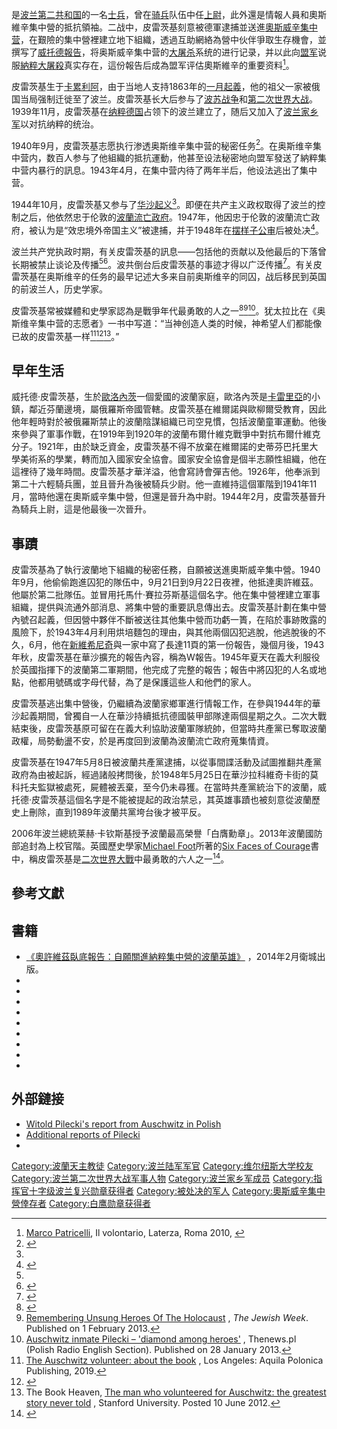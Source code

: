 {{refimprove|time=2015-01-10}}
{{noteTA
|T=zh-hans:维托尔德·皮莱茨基; zh-hant:威托德·皮雷茨基; zh-cn:维托尔德·皮莱茨基; zh-tw:威托德·皮雷茨基; zh-hk:威托德·皮雷茨基;
|1=zh-hans:皮莱茨基; zh-hant:皮雷茨基; zh-cn:皮莱茨基; zh-tw:皮雷茨基; zh-hk:皮雷茨基;
|2=zh-hans:维托尔德; zh-hant:威托德; zh-cn:维托尔德; zh-tw:威托德; zh-hk:威托德;
}}
{{Infobox military person
| name          = 威托德·皮雷茨基
| image         = Witold Pilecki in color.jpg
| caption       = 经彩色处理的照片，摄于1939年前
| birth_date    = {{birth date|1901|5|13|df=y}}
| death_date    = {{death date and age|1948|5|25|1901|5|13|df=y}}
| birth_place   = [[File:Flag_of_Russia.svg|22px]][[俄罗斯帝国|俄罗斯帝国]][[奧洛涅茨|奧洛涅茨]]
| death_place   = [[File:Flag_of_Poland.svg|22px]][[波兰人民共和国|波兰]][[华沙|华沙]]{{tsl|en|Mokotów Prison|莫科托夫監獄}}
| placeofburial = 不明，可能葬于{{tsl|en|Mokotów|莫科托夫監獄}}或{{tsl|en|Powązki Military Cemetery|波瓦茨基军人公墓}}
| allegiance    = [[File:Flag_of_Poland.svg|22px]][[波兰第二共和国|波兰第二共和国]]<br />[[File:Flag_of_Poland.svg|22px]][[波蘭流亡政府|波蘭流亡政府]]
| alma_mater    = {{tsl|en|University of Poznań|波兹南大学}}，农学院 (1922)<br />
                [[维尔纽斯大学|维尔纽斯大学]]，艺术学院 (1922–1924)
| serviceyears  = 1918–1947
| rank          = 上尉，骑兵军官
| battles       = [[波苏战争|波苏战争]]
* {{tsl|en|Vilna offensive|维尔纽斯攻势}} (1919)
* {{tsl|en|Kiev Offensive (1920)|基辅攻势 (1920)|基辅攻势}} (1920)
* {{tsl|en|First Battle of Grodno (1920)|涅曼河之战}} (1920)
* [[华沙战役_(1920年)|华沙战役]]
{{tsl|en|Polish-Lithuanian War|波兰-立陶宛战争}}
* {{tsl|en|Żeligowski's Mutiny|杰里戈夫斯基兵变}} (1920)
[[第二次世界大战|第二次世界大战]]
* [[波蘭戰役|波蘭戰役]] (1939)
* [[华沙起义|华沙起义]] (1944)
| awards        = {{plainlist|
*[[File:POL_Order_Orła_Białego_BAR.svg|border]] [[白鷹勳章|白鷹勳章]]
*[[File:POL_Polonia_Restituta_Komandorski_BAR.svg|border]] [[波兰复兴勋章|波兰复兴勋章]]
*[[File:Krzyz_Walecznych_Ribbon.png|border]] {{tsl|en|Cross of Valour (Poland)|维勒十字勋章 (波兰)|维勒十字勋章}}（2次）
*[[File:POL_Srebrny_Krzyż_Zasługi_BAR.svg|border]] 银质{{tsl|en|Cross of Merit (Poland)|十字勋章 (波兰)|十字勋章}}}}
}}

{{地区用词|cn=维托尔德·皮莱茨基|hk=tw|tw=威托德·皮雷茨基|as=多译为|end=[[波兰语|波兰语]]：Witold Pilecki，{{bd|1901年|5月13日|1948年|5月25日}}}}是[[波兰第二共和国|波兰第二共和国]]的一名[[士兵|士兵]]，曾在[[骑兵|骑兵]]队伍中任[[上尉|上尉]]，此外還是情報人員和奧斯維辛集中營的抵抗領袖。二战中，皮雷茨基刻意被德軍逮捕並送進[[奧斯威辛集中营|奧斯威辛集中营]]，在艱險的集中營裡建立地下組織，透過互助網絡為營中伙伴爭取生存機會，並撰写了[[威托德報告|威托德報告]]，将奥斯威辛集中营的[[大屠杀|大屠杀]]系统的进行记录，并以此向[[盟军|盟军]]说服[[納粹大屠殺|納粹大屠殺]]真实存在，這份報告后成為盟军评估奧斯維辛的重要资料<ref>[[Marco_Patricelli|Marco Patricelli]], Il volontario, Laterza, Roma 2010, {{ISBN|978-8842091882}}</ref>。

皮雷茨基生于[[卡累利阿共和国|卡累利阿]]，由于当地人支持1863年的[[一月起義|一月起義]]，他的祖父一家被俄国当局强制迁徙至了波兰。皮雷茨基长大后参与了[[波苏战争|波苏战争]]和[[第二次世界大战|第二次世界大战]]。1939年11月，皮雷茨基在[[纳粹德国|纳粹德国]]占领下的波兰建立了{{le|波兰秘密武装|Secret Polish Army}}，随后又加入了[[波兰家乡军|波兰家乡军]]以对抗纳粹的统治。

1940年9月，皮雷茨基志愿执行渗透奥斯维辛集中营的秘密任务<ref>{{Cite journal |last=Paliwoda |first=D. |date=2013 |title=Captain Witold Pilecki |journal=Military Review |volume=93 |issue=6 |pages=88–96 |via=ProQuest}}</ref>。在奥斯维辛集中营内，数百人参与了他組織的抵抗運動，他甚至设法秘密地向盟军發送了納粹集中营内暴行的訊息{{sfn|Patricelli|2010|pp=53–180}}。1943年4月，在集中营内待了两年半后，他设法逃出了集中营{{sfn|Patricelli|2010|pp=181–202}}。

1944年10月，皮雷茨基又参与了[[华沙起义|华沙起义]]{{sfn|Davies|2004}}<ref name="Were We All People?" />。即便在共产主义政权取得了波兰的控制之后，他依然忠于伦敦的[[波蘭流亡政府|波蘭流亡政府]]。1947年，他因忠于伦敦的波蘭流亡政府，被认为是“效忠境外帝国主义”被{{Link-en|公安部 (波兰)|Urząd Bezpieczeństwa|秘密警察}}逮捕，并于1948年在[[摆样子公审|摆样子公审]]后被处决{{sfn|Patricelli|2010|pp=247–268}}<ref name="tch">{{harvnb|Tchorek|2009}}</ref>。

波兰共产党执政时期，有关皮雷茨基的訊息——包括他的贡献以及他最后的下落曾长期被禁止谈论及传播<ref name="tch"/><ref name="eh">{{harvnb|Piekarski|1990|p=249}}</ref>。波共倒台后皮雷茨基的事迹才得以广泛传播<ref>{{Cite book |title=The volunteer : one man, an underground army, and the secret mission to destroy Auschwitz |last=Fairweather |first=Jack |isbn=978-0-06-256141-1 |edition=First|location=New York, NY |oclc=1045214303 |year=2019}}</ref>。有关皮雷茨基在奥斯维辛的任务的最早记述大多来自前奥斯维辛的同囚，战后移民到英国的前波兰人，历史学家{{Link-en|约瑟夫·加尔林斯基|Józef Garliński}}{{sfn|Garliński|1975}}。

皮雷茨基常被媒體和史學家認為是戰爭年代最勇敢的人之一<ref name="Were We All People?">{{cite news|last=Snyder|first=Timothy|date=22 June 2012|url=https://www.nytimes.com/2012/06/24/books/review/the-auschwitz-volunteer-by-witold-pilecki.html?pagewanted=all&_r=0|title=Were We All People?|work=The New York Times|access-date=4 May 2020|archive-date=2020-06-11|archive-url=https://web.archive.org/web/20200611041718/https://www.nytimes.com/2012/06/24/books/review/the-auschwitz-volunteer-by-witold-pilecki.html?pagewanted=all&_r=0|dead-url=no}}</ref><ref>[http://www.thejewishweek.com/blogs/yad/remembering-unsung-heroes-holocaust Remembering Unsung Heroes Of The Holocaust] {{Wayback|url=http://www.thejewishweek.com/blogs/yad/remembering-unsung-heroes-holocaust |date=20160420165356 }}, ''The Jewish Week''. Published on 1 February 2013.</ref><ref name="Auschwitz inmate Pilecki – 'diamond among heroes'">[http://www.thenews.pl/1/10/Artykul/125466,-Auschwitz-inmate-Pilecki-%E2%80%93-%E2%80%98diamond-among-heroes Auschwitz inmate Pilecki – 'diamond among heroes'] {{Wayback|url=http://www.thenews.pl/1/10/Artykul/125466,-Auschwitz-inmate-Pilecki-%E2%80%93-%E2%80%98diamond-among-heroes |date=20180907110205 }}, Thenews.pl (Polish Radio English Section). Published on 28 January 2013.</ref>。犹太拉比{{Link-en|迈克尔·舒德里奇|Michael Schudrich}}在《奥斯维辛集中营的志愿者》一书中写道：“当神创造人类的时候，神希望人们都能像已故的皮雷茨基一样<ref>[http://www.polandww2.com/auschwitz-volunteer/the-auschwitz-volunteer-about-the-book The Auschwitz volunteer: about the book] {{Wayback|url=http://www.polandww2.com/auschwitz-volunteer/the-auschwitz-volunteer-about-the-book |date=20210211000305 }}, Los Angeles: Aquila Polonica Publishing, 2019.</ref><ref>{{cite book|author=Jack Fairweather |title=The Volunteer:The true Story of the Resistance Hero Who infiltrated Auschwitz |publisher=WH Allen |place=London |year=2019|isbn= 978-0753545164|author-link=Jack Fairweather (writer)}}</ref><ref name="The man who volunteered for Auschwitz: the greatest story never told">The Book Heaven, [http://bookhaven.stanford.edu/2012/06/the-man-who-volunteered-for-auschwitz-the-greatest-story-never-told/ The man who volunteered for Auschwitz: the greatest story never told] {{Wayback|url=http://bookhaven.stanford.edu/2012/06/the-man-who-volunteered-for-auschwitz-the-greatest-story-never-told/ |date=20130630081918 }}, Stanford University. Posted 10 June 2012.</ref>。”

== 早年生活 ==

威托德·皮雷茨基，生於[[歐洛內茨|歐洛內茨]]一個愛國的波蘭家庭，歐洛內茨是[[卡雷里亞|卡雷里亞]]的小鎮，鄰近芬蘭邊境，屬俄羅斯帝國管轄。皮雷茨基在維爾諾與歐柳爾受教育，因此他年輕時對於被俄羅斯禁止的波蘭陰謀組織已司空見慣，包括波蘭童軍運動。他後來參與了軍事作戰，在1919年到1920年的波蘭布爾什維克戰爭中對抗布爾什維克分子。1921年，由於缺乏資金，皮雷茨基不得不放棄在維爾諾的史蒂芬巴托里大學美術系的學業，轉而加入國家安全協會。國家安全協會是個半志願性組織，他在這裡待了幾年時間。皮雷茨基才華洋溢，他會寫詩會彈吉他。1926年，他奉派到第二十六輕騎兵團，並且晉升為後被騎兵少尉。他一直維持這個軍階到1941年11月，當時他還在奧斯威辛集中營，但還是晉升為中尉。1944年2月，皮雷茨基晉升為騎兵上尉，這是他最後一次晉升。

== 事蹟 ==
{{Polish_Underground_State_sidebar}}
皮雷茨基為了執行波蘭地下組織的秘密任務，自願被送進奧斯威辛集中營。1940年9月，他偷偷跑進囚犯的隊伍中，9月21日到9月22日夜裡，他抵達奧許維茲。他屬於第二批隊伍。並冒用托馬什‧賽拉芬斯基這個名字。他在集中營裡建立軍事組織，提供與流通外部消息、將集中營的重要訊息傳出去。皮雷茨基計劃在集中營內號召起義，但因營中夥伴不斷被送往其他集中營而功虧一簣，在陷於事跡敗露的風險下，於1943年4月利用烘培麵包的理由，與其他兩個囚犯逃脫，他逃脫後的不久，6月，他在[[新維希尼奇|新維希尼奇]]與{{le|賽拉芬斯基|Serafinski}}一家中寫了長達11頁的第一份報告，幾個月後，1943年秋，皮雷茨基在華沙擴充的報告內容，稱為W報告。1945年夏天在義大利服役於英國指揮下的波蘭第二軍期間，他完成了完整的報告；報告中將囚犯的人名或地點，他都用號碼或字母代替，為了是保護這些人和他們的家人。

皮雷茨基逃出集中營後，仍繼續為波蘭家鄉軍進行情報工作，在參與1944年的華沙起義期間，曾獨自一人在華沙持續抵抗德國裝甲部隊達兩個星期之久。二次大戰結束後，皮雷茨基原可留在在義大利協助波蘭軍隊統帥，但當時共產黨已奪取波蘭政權，局勢動盪不安，於是再度回到波蘭為波蘭流亡政府蒐集情資。

皮雷茨基在1947年5月8日被波蘭共產黨逮捕，以從事間諜活動及試圖推翻共產黨政府為由被起訴，經過諸般拷問後，於1948年5月25日在華沙拉科維奇卡街的莫科托夫監獄被處死，屍體被丟棄，至今仍未尋獲。在當時共產黨統治下的波蘭，威托德·皮雷茨基這個名字是不能被提起的政治禁忌，其英雄事蹟也被刻意從波蘭歷史上刪除，直到1989年波蘭共黨垮台後才被平反。

2006年波兰總統莱赫·卡钦斯基授予波蘭最高榮譽「白膺勳章」。2013年波蘭國防部追封為上校官階。英國歷史學家[[Michael_Foot|Michael Foot]]所著的[https://www.amazon.com/Six-Faces-Courage-Michael-Foot/dp/0850529654 Six Faces of Courage]書中，稱皮雷茨基是[[二次世界大戰|二次世界大戰]]中最勇敢的六人之一<ref>{{cite web|title=Witold Pilecki, Polish History Museum|url=https://www.google.com/culturalinstitute/beta/exhibit/QQJStDFF|access-date=2016-07-31|archive-date=2016-10-09|archive-url=https://web.archive.org/web/20161009153222/https://www.google.com/culturalinstitute/beta/exhibit/QQJStDFF|dead-url=no}}</ref>。

==參考文獻==
{{reflist}}

== 書籍==

* [http://www.books.com.tw/products/0010622506 《奧許維茲臥底報告：自願關進納粹集中營的波蘭英雄》] {{Wayback|url=http://www.books.com.tw/products/0010622506 |date=20190721152804 }}，2014年2月衛城出版。
* {{Citation |last=Davies |first=Norman |title=Rising '44: "The Battle for Warsaw" |publisher=Pan Books |year=2004 |isbn=0-333-90568-7}}
* {{Citation|last=Foot|first=Michael Richard Daniell|title=Six Faces of Courage: Secret agents against Nazi tyranny |chapter=Witold Pilecki|year=2003|publisher=Leo Cooper|isbn=0-413-39430-1}}
* {{Citation|last=Garliński|first=Józef |title=Fighting Auschwitz: The Resistance Movement in the Concentration Camp |chapter=Witold Pilecki|year=1975|publisher=Julian Friedmann Publishers|isbn=0-904014-09-6}}
* {{Citation|last=Lewis|first=Jon E.|title=The Mammoth Book of True War Stories|year=1999|publisher=[[Carroll_&_Graf_Publishers|Carroll & Graf Publishers]]|isbn=0-7867-0629-5|url=https://archive.org/details/pdfy-S_7VlBe8tAJ2eCpc}}
* {{Citation |last=Patricelli |first=Marco |title=Il volontario |language=it |trans-title=The Volunteer |publisher=Laterza |year=2010 |isbn=88-420-9188-X}}
* {{Citation|last=Piekarski|first=Konstanty R.|title=Escaping Hell: The Story of a Polish Underground Officer in Auschwitz and Buchenwald|year=1990|publisher=[[Dundurn_Press|Dundurn Press]] Ltd.|isbn=1-55002-071-4}}
* {{Citation|last=Staff correspondent|date=5 March 1948|title=Polish Left-Wing Relations: No Fusion as Yet|work=The Times |location=London |page=3}}
* {{Citation|last=Tchorek|first=Kamil|date=12 March 2009|title=Double life of Witold Pilecki, the Auschwitz volunteer who uncovered Holocaust secrets|work=The Times|location=London|url=http://www.timesonline.co.uk/tol/news/world/europe/article5891132.ece|accessdate=16 March 2009|archive-date=2011-05-10|archive-url=https://web.archive.org/web/20110510023152/http://www.timesonline.co.uk/tol/news/world/europe/article5891132.ece|dead-url=no}}
* {{Citation|doi=10.2307/1853043|last=Wyman|first=David S.|title=Review: Jozef Garlinski. ''Fighting Auschwitz: The Resistance Movement in the Concentration Camp''|periodical=American Historical Review|volume=81|issue=5|date=December 1976|publisher=American Historical Association|issn=0002-8762|pages=1168–1169|jstor=1853043}}

==外部鏈接==
* [http://www.polandpolska.org/dokumenty/witold/raport-witolda-1945.htm Witold Pilecki's report from Auschwitz in Polish]{{Wayback|url=http://www.polandpolska.org/dokumenty/witold/raport-witolda-1945.htm |date=20100203233703 }} {{pl}}
* [http://www.polandpolska.org/dokumenty/witold/raporty-witolda.htm Additional reports of Pilecki]{{Wayback|url=http://www.polandpolska.org/dokumenty/witold/raporty-witolda.htm |date=20100203233736 }} {{pl}}
* {{IMDb title|3273248|Operation Auschwitz}}

{{Holocaust Poland}}

{{Authority control}}

{{DEFAULTSORT:Pilecki, Witold}}
[[Category:波蘭天主教徒|Category:波蘭天主教徒]]
[[Category:波兰陆军军官|Category:波兰陆军军官]]
[[Category:维尔纽斯大学校友|Category:维尔纽斯大学校友]]
[[Category:波兰第二次世界大战军事人物|Category:波兰第二次世界大战军事人物]]
[[Category:波兰家乡军成员|Category:波兰家乡军成员]]
[[Category:指挥官十字级波兰复兴勋章获得者|Category:指挥官十字级波兰复兴勋章获得者]]
[[Category:被处决的军人|Category:被处决的军人]]
[[Category:奧斯威辛集中營倖存者|Category:奧斯威辛集中營倖存者]]
[[Category:白鹰勋章获得者|Category:白鹰勋章获得者]]